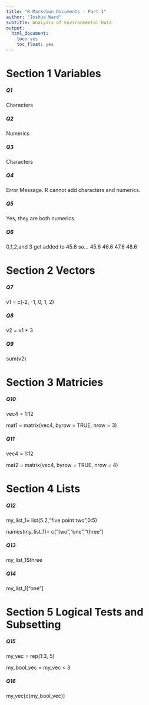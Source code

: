 ```yaml
---
title: "R Markdown Documents - Part 1"
author: "Joshua Ward"
subtitle: Analysis of Environmental Data
output:
  html_document:
    toc: yes
    toc_float: yes
---
```


# Section 1 Variables

##### Q1

Characters

##### Q2

Numerics

##### Q3

Characters

##### Q4

Error Message. R cannot add characters and numerics.

##### Q5

Yes, they are both numerics.

##### Q6

0,1,2,and 3 get added to 45.6 so... 45.6 46.6 47.6 48.6

# Section 2 Vectors

##### Q7

v1 = c(-2, -1, 0, 1, 2)

##### Q8

v2 = v1 \* 3

##### Q9

sum(v2)

# Section 3 Matricies

##### Q10

vec4 = 1:12

mat1 = matrix(vec4, byrow = TRUE, nrow = 3)

##### Q11

vec4 = 1:12

mat2 = matrix(vec4, byrow = TRUE, nrow = 4)

# Section 4 Lists

##### Q12

my_list_1= list(5.2,"five point two",0:5)

names(my_list_1)= c("two","one","three")

##### Q13

my_list_1$three

##### Q14

my_list_1["one"]

# Section 5 Logical Tests and Subsetting

##### Q15

my_vec = rep(1:3, 5)

my_bool_vec = my_vec < 3

##### Q16

my_vec[c(my_bool_vec)]
